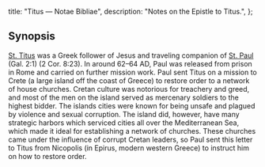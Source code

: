   title: "Titus — Notae Bibliae",
  description: "Notes on the Epistle to Titus.",
};

<Initial text="Epistle to Titus"/>

## Synopsis

[St. Titus](/people/saints/titus) was a Greek follower of Jesus and traveling companion of [St. Paul](/people/saints/paul) (Gal. 2:1) (2 Cor. 8:23). In around 62–64 AD, Paul was released from prison in Rome and carried on further mission work. Paul sent Titus on a mission to Crete (a large island off the coast of Greece) to restore order to a network of house churches. Cretan culture was notorious for treachery and greed, and most of the men on the island served as mercenary soldiers to the highest bidder. The islands cities were known for being unsafe and plagued by violence and sexual corruption. The island did, however, have many strategic harbors which serviced cities all over the Mediterranean Sea, which made it ideal for establishing a network of churches. These churches came under the influence of corrupt Cretan leaders, so Paul sent this letter to Titus from Nicopolis (in Epirus, modern western Greece) to instruct him on how to restore order.
